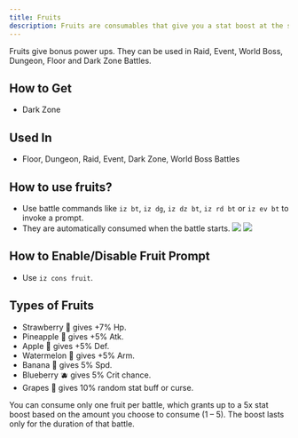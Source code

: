 ```yaml
---
title: Fruits
description: Fruits are consumables that give you a stat boost at the start of the battle.
---
```

Fruits give bonus power ups. They can be used in Raid, Event, World Boss, Dungeon, Floor and Dark Zone Battles.

## How to Get
- Dark Zone

## Used In
- Floor, Dungeon, Raid, Event, Dark Zone, World Boss Battles

## How to use fruits?
- Use battle commands like `iz bt`, `iz dg`, `iz dz bt`, `iz rd bt` or `iz ev bt` to invoke a prompt.
- They are automatically consumed when the battle starts. <img src="../images/fruit.jpg" /> <img src="../images/fruit2.jpg" />

## How to Enable/Disable Fruit Prompt
- Use `iz cons fruit`.

## Types of Fruits
- Strawberry 🍓 gives +7% Hp.
- Pineapple 🍍 gives +5% Atk.
- Apple 🍎 gives +5% Def.
- Watermelon 🍉 gives +5% Arm.
- Banana 🍌 gives 5% Spd.
- Blueberry 🫐 gives 5% Crit chance.
- Grapes 🍇 gives 10% random stat buff or curse.

<Note>You can consume only one fruit per battle, which grants up to a 5x stat boost based on the amount you choose to consume (1 – 5). 
The boost lasts only for the duration of that battle.</Note>
